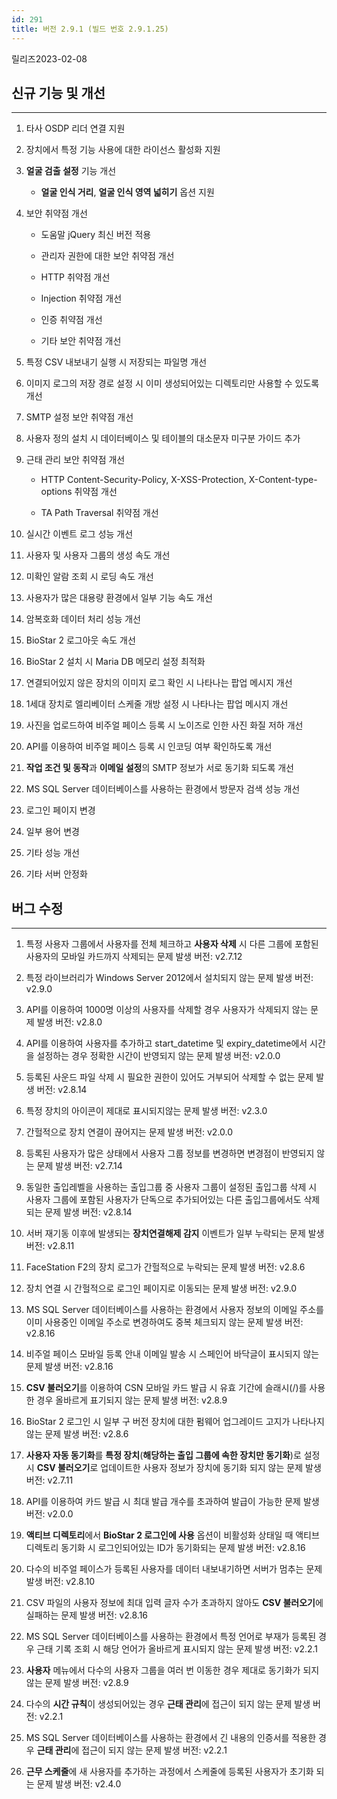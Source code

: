 ```yaml
---
id: 291
title: 버전 2.9.1 (빌드 번호 2.9.1.25)
---
```


릴리즈<Separator/>2023-02-08

## 신규 기능 및 개선

---

1. 타사 OSDP 리더 연결 지원

2. 장치에서 특정 기능 사용에 대한 라이선스 활성화 지원

3. **얼굴 검출 설정** 기능 개선

    * **얼굴 인식 거리**, **얼굴 인식 영역 넓히기** 옵션 지원

4. 보안 취약점 개선

    * 도움말 jQuery 최신 버전 적용

    * 관리자 권한에 대한 보안 취약점 개선

    * HTTP 취약점 개선

    * Injection 취약점 개선

    * 인증 취약점 개선

    * 기타 보안 취약점 개선

5. 특정 CSV 내보내기 실행 시 저장되는 파일명 개선

6. 이미지 로그의 저장 경로 설정 시 이미 생성되어있는 디렉토리만 사용할 수 있도록 개선

7. SMTP 설정 보안 취약점 개선

8. 사용자 정의 설치 시 데이터베이스 및 테이블의 대소문자 미구분 가이드 추가

9. 근태 관리 보안 취약점 개선

    * HTTP Content-Security-Policy, X-XSS-Protection, X-Content-type-options 취약점 개선

    * TA Path Traversal 취약점 개선

10. 실시간 이벤트 로그 성능 개선

11. 사용자 및 사용자 그룹의 생성 속도 개선

12. 미확인 알람 조회 시 로딩 속도 개선

13. 사용자가 많은 대용량 환경에서 일부 기능 속도 개선

14. 암복호화 데이터 처리 성능 개선

15. BioStar 2 로그아웃 속도 개선

16. BioStar 2 설치 시 Maria DB 메모리 설정 최적화

17. 연결되어있지 않은 장치의 이미지 로그 확인 시 나타나는 팝업 메시지 개선

18. 1세대 장치로 엘리베이터 스케줄 개방 설정 시 나타나는 팝업 메시지 개선

19. 사진을 업로드하여 비주얼 페이스 등록 시 노이즈로 인한 사진 화질 저하 개선

20. API를 이용하여 비주얼 페이스 등록 시 인코딩 여부 확인하도록 개선

21. **작업 조건 및 동작**과 **이메일 설정**의 SMTP 정보가 서로 동기화 되도록 개선

22. MS SQL Server 데이터베이스를 사용하는 환경에서 방문자 검색 성능 개선

23. 로그인 페이지 변경

24. 일부 용어 변경

25. 기타 성능 개선

26. 기타 서버 안정화

## 버그 수정

---

<BugLists>

1. 특정 사용자 그룹에서 사용자를 전체 체크하고 **사용자 삭제** 시 다른 그룹에 포함된 사용자의 모바일 카드까지 삭제되는 문제 <Badge>발생 버전: v2.7.12</Badge>

2. 특정 라이브러리가 Windows Server 2012에서 설치되지 않는 문제 <Badge>발생 버전: v2.9.0</Badge>

3. API를 이용하여 1000명 이상의 사용자를 삭제할 경우 사용자가 삭제되지 않는 문제 <Badge>발생 버전: v2.8.0</Badge>

4. API를 이용하여 사용자를 추가하고 start_datetime 및 expiry_datetime에서 시간을 설정하는 경우 정확한 시간이 반영되지 않는 문제 <Badge>발생 버전: v2.0.0</Badge>

5. 등록된 사운드 파일 삭제 시 필요한 권한이 있어도 거부되어 삭제할 수 없는 문제 <Badge>발생 버전: v2.8.14</Badge>

6. 특정 장치의 아이콘이 제대로 표시되지않는 문제 <Badge>발생 버전: v2.3.0</Badge>

7. 간헐적으로 장치 연결이 끊어지는 문제 <Badge>발생 버전: v2.0.0</Badge>

8. 등록된 사용자가 많은 상태에서 사용자 그룹 정보를 변경하면 변경점이 반영되지 않는 문제 <Badge>발생 버전: v2.7.14</Badge>

9. 동일한 출입레벨을 사용하는 출입그룹 중 사용자 그룹이 설정된 출입그룹 삭제 시 사용자 그룹에 포함된 사용자가 단독으로 추가되어있는 다른 출입그룹에서도 삭제되는 문제 <Badge>발생 버전: v2.8.14</Badge>

10. 서버 재기동 이후에 발생되는 **장치연결해제 감지** 이벤트가 일부 누락되는 문제 <Badge>발생 버전: v2.8.11</Badge>

11. FaceStation F2의 장치 로그가 간헐적으로 누락되는 문제 <Badge>발생 버전: v2.8.6</Badge>

12. 장치 연결 시 간헐적으로 로그인 페이지로 이동되는 문제 <Badge>발생 버전: v2.9.0</Badge>

13. MS SQL Server 데이터베이스를 사용하는 환경에서 사용자 정보의 이메일 주소를 이미 사용중인 이메일 주소로 변경하여도 중복 체크되지 않는 문제 <Badge>발생 버전: v2.8.16</Badge>

14. 비주얼 페이스 모바일 등록 안내 이메일 발송 시 스페인어 바닥글이 표시되지 않는 문제 <Badge>발생 버전: v2.8.16</Badge>

15. **CSV 불러오기**를 이용하여 CSN 모바일 카드 발급 시 유효 기간에 슬래시(/)를 사용한 경우 올바르게 표기되지 않는 문제 <Badge>발생 버전: v2.8.9</Badge>

16. BioStar 2 로그인 시 일부 구 버전 장치에 대한 펌웨어 업그레이드 고지가 나타나지 않는 문제 <Badge>발생 버전: v2.8.6</Badge>

17. **사용자 자동 동기화**를 **특정 장치**(**해당하는 출입 그룹에 속한 장치만 동기화**)로 설정 시 **CSV 불러오기**로 업데이트한 사용자 정보가 장치에 동기화 되지 않는 문제 <Badge>발생 버전: v2.7.11</Badge>

18. API를 이용하여 카드 발급 시 최대 발급 개수를 초과하여 발급이 가능한 문제 <Badge>발생 버전: v2.0.0</Badge>

19. **액티브 디렉토리**에서 **BioStar 2 로그인에 사용** 옵션이 비활성화 상태일 때 액티브 디렉토리 동기화 시 로그인되어있는 ID가 동기화되는 문제 <Badge>발생 버전: v2.8.16</Badge>

20. 다수의 비주얼 페이스가 등록된 사용자를 데이터 내보내기하면 서버가 멈추는 문제 <Badge>발생 버전: v2.8.10</Badge>

21. CSV 파일의 사용자 정보에 최대 입력 글자 수가 초과하지 않아도 **CSV 불러오기**에 실패하는 문제 <Badge>발생 버전: v2.8.16</Badge>

22. MS SQL Server 데이터베이스를 사용하는 환경에서 특정 언어로 부재가 등록된 경우 근태 기록 조회 시 해당 언어가 올바르게 표시되지 않는 문제 <Badge>발생 버전: v2.2.1</Badge>

23. **사용자** 메뉴에서 다수의 사용자 그룹을 여러 번 이동한 경우 제대로 동기화가 되지 않는 문제 <Badge>발생 버전: v2.8.9</Badge>

24. 다수의 **시간 규칙**이 생성되어있는 경우 **근태 관리**에 접근이 되지 않는 문제 <Badge>발생 버전: v2.2.1</Badge>

25. MS SQL Server 데이터베이스를 사용하는 환경에서 긴 내용의 인증서를 적용한 경우 **근태 관리**에 접근이 되지 않는 문제 <Badge>발생 버전: v2.2.1</Badge>

26. **근무 스케줄**에 새 사용자를 추가하는 과정에서 스케줄에 등록된 사용자가 초기화 되는 문제 <Badge>발생 버전: v2.4.0</Badge>

</BugLists>